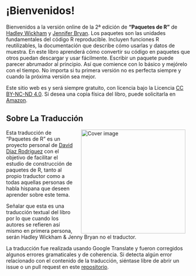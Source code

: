 # ¡Bienvenidos! {.unnumbered}

Bienvenidos a la versión online de la 2ª edición de **"Paquetes de R"** de [Hadley Wickham](http://hadley.nz) y [Jennifer Bryan](http://jennybryan.org/).
Los paquetes son las unidades fundamentales del código R reproducible.
Incluyen funciones R reutilizables, la documentación que describe cómo usarlas y datos de muestra.
En este libro aprenderá cómo convertir su código en paquetes que otros puedan descargar y usar fácilmente.
Escribir un paquete puede parecer abrumador al principio.
Así que comience con lo básico y mejórelo con el tiempo.
No importa si tu primera versión no es perfecta siempre y cuando la próxima versión sea mejor.

Este sitio web es y será siempre gratuito, con licencia bajo la Licencia [CC BY-NC-ND 4.0](https://creativecommons.org/licenses/by-nc-nd/4.0/).
Si desea una copia física del libro, puede solicitarla en [Amazon](https://www.amazon.com//dp/109813494X?tag=hadlwick-20).

## Sobre La Traducción

<a href="https://a.co/d/0kQeXbl"><img src="logo.png" alt="Cover image" width="285" height="285" align="right" style="margin: 0 1em 0 1em"/></a> Esta traducción de "Paquetes de R" es un proyecto personal de [David Díaz Rodríguez](https://github.com/davidrsch) con el objetivo de facilitar el estudio de construcción de paquetes de R, tanto al propio traductor como a todas aquellas personas de habla hispana que deseen aprender sobre este tema.

Señalar que esta es una traducción textual del libro por lo que cuando los autores se refieren así mismo en primera persona, serán Hadley Wickham & Jenny Bryan no el traductor.

La traducción fue realizada usando Google Translate y fueron corregidos algunos errores gramaticales y de coherencia.
Si detecta algún error relacionado con el contenido de la traducción, siéntase libre de abrir un issue o un pull request en este [repositorio](https://github.com/davidrsch/r-pkgses).
